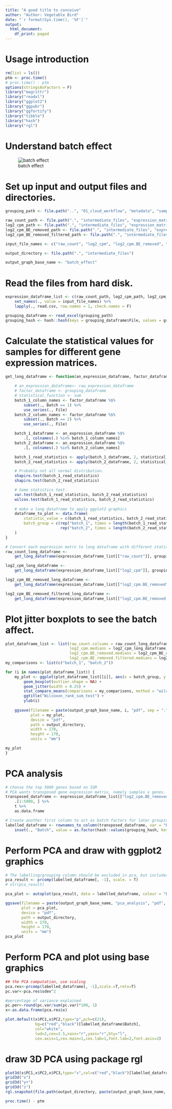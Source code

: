 ```yaml
---
title: "A good title to conceive"
author: "Author: Vegetable Bird"
date: "`r format(Sys.time(), '%F')`"
output:
  html_document:
    df_print: paged
---
```


# Usage introduction

```r
rm(list = ls())
ptm <- proc.time()
# proc.time() - ptm
options(stringsAsFactors = F)
library("magrittr")
library("readxl")
library("ggplot2")
library("ggpubr")
library("ggfortify")
library("tibble")
library("hash")
library("rgl")
```

# Understand batch effect

![batch effect](diagrams/batch_effect.png)

# Set up input and output files and directories.

```r
grouping_path <- file.path("..", "01_cloud_workflow", "metadata", "samples_cell_lines_batch_both_SampleGroup.xlsx")

raw_count_path <- file.path(".", "intermediate_files", "expression_matrix.raw_count.csv.bz2")
log2_cpm_path <- file.path(".", "intermediate_files", "expression_matrix.log2_cpm.csv.bz2")
log2_cpm_BE_removed_path <- file.path(".", "intermediate_files", "expression_matrix.log2_cpm.BE_removed.csv.bz2")
log2_cpm_BE_removed_filtered_path <- file.path(".", "intermediate_files", "expression_matrix.log2_cpm.BE_removed.filtered.csv.bz2")

input_file_names <- c("raw_count", "log2_cpm", "log2_cpm.BE_removed", "log2_cpm.BE_removed.filtered")

output_directory <- file.path(".", "intermediate_files")

output_graph_base_name <- "batch_effect"
```

# Read the files from hard disk.

```r
expression_dataframe_list <- c(raw_count_path, log2_cpm_path, log2_cpm_BE_removed_path, log2_cpm_BE_removed_filtered_path) %>%
    set_names(., value = input_file_names) %>%
    lapply(., read.csv, row.names = 1, check.names = F)

grouping_dataframe <- read_excel(grouping_path)
grouping_hash <- hash::hash(keys = grouping_dataframe$File, values = grouping_dataframe$Batch)
```


# Calculate the statistical values for samples for different gene expression matrices.

```r
get_long_dataframe <- function(an_expression_dataframe, factor_dataframe, statistical_function) {
    
    # an_expression_dataframe<- raw_expression_dataframe
    # factor_dataframe <- grouping_dataframe
    # statistical_function <- sum
    batch_1_column_names <- factor_dataframe %$%
        subset(., Batch == 1) %>%
        use_series(., File)
    batch_2_column_names <- factor_dataframe %$%
        subset(., Batch == 2) %>%
        use_series(., File)

    batch_1_dataframe <- an_expression_dataframe %$%
        .[, colnames(.) %in% batch_1_column_names]
    batch_2_dataframe <- an_expression_dataframe %$%
        .[, colnames(.) %in% batch_2_column_names]

    batch_1_read_statistics <- apply(batch_1_dataframe, 2, statistical_function)
    batch_2_read_statistics <- apply(batch_2_dataframe, 2, statistical_function)

    # Probably not all normal distribution.
    shapiro.test(batch_1_read_statistics)
    shapiro.test(batch_2_read_statistics)

    # Some statistics test.
    var.test(batch_1_read_statistics, batch_2_read_statistics)
    wilcox.test(batch_1_read_statistics, batch_2_read_statistics)
    
    # make a long dataframe to apply ggplot2 graphics
    dataframe_to_plot <- data.frame(
        statistic_value = c(batch_1_read_statistics, batch_2_read_statistics),
        batch_group = c(rep("batch_1", times = length(batch_1_read_statistics)),
                        rep("batch_2", times = length(batch_2_read_statistics)))
    )
}

# Convert each expression matrx to long dataframe with different statistic values calculated.
raw_count_long_dataframe <-
    get_long_dataframe(expression_dataframe_list[["raw_count"]], grouping_dataframe, sum)

log2_cpm_long_dataframe <-
    get_long_dataframe(expression_dataframe_list[["log2_cpm"]], grouping_dataframe, median)

log2_cpm_BE_removed_long_dataframe <-
    get_long_dataframe(expression_dataframe_list[["log2_cpm.BE_removed"]], grouping_dataframe, median)

log2_cpm_BE_removed_filtered_long_dataframe <-
    get_long_dataframe(expression_dataframe_list[["log2_cpm.BE_removed.filtered"]], grouping_dataframe, median)
```

# Plot jitter boxplots to see the batch affect.

```r
plot_dataframe_list <- list(raw_count.colsums = raw_count_long_dataframe,
                            log2_cpm.medians = log2_cpm_long_dataframe,
                            log2_cpm.BE_removed.medians = log2_cpm_BE_removed_long_dataframe,
                            log2_cpm.BE_removed.filtered.medians = log2_cpm_BE_removed_filtered_long_dataframe)
my_comparisons <- list(c("batch_1", "batch_2"))

for (i in names(plot_dataframe_list)) {
    my_plot <- ggplot(plot_dataframe_list[[i]], aes(x = batch_group, y = statistic_value, color = batch_group)) +
        geom_boxplot(outlier.shape = NA) +
        geom_jitter(width = 0.25) +
        stat_compare_means(comparisons = my_comparisons, method = "wilcox.test") +
        ggtitle("Wilcoxon_rank_sum_test") +
        ylab(i)
    
    ggsave(filename = paste(output_graph_base_name, i, "pdf", sep = "."),
           plot = my_plot,
           device = "pdf",
           path = output_directory,
           width = 170,
           height = 170,
           units = "mm")

my_plot
}
```

# PCA analysis

```r
# choose the top 5000 genes based on IQR
# PCA wants transposed gene expression matrix, namely samples x genes.
transposed_dataframe <- expression_dataframe_list[["log2_cpm.BE_removed.filtered"]] %>%
    .[1:5000, ] %>%
    t %>%
    as.data.frame

# Create another first column to act as batch factors for later grouping or labelling.
labelled_dataframe <- rownames_to_column(transposed_dataframe, var = "Batch") %>%
    inset(., "Batch", value = as.factor(hash::values(grouping_hash, keys = .$Batch)))
```


# Perform PCA and draw with ggplot2 graphics

[](https://aaronschlegel.me/principal-component-analysis-r-example.html)

[](https://cran.r-project.org/web/packages/ggfortify/vignettes/plot_pca.html)


```r
# The labelling/grouping column should be excluded in pca, but included in later plotting.
pca_result <- prcomp(labelled_dataframe[, -1], scale. = T)
# str(pca_result)

pca_plot <- autoplot(pca_result, data = labelled_dataframe, colour = "Batch")

ggsave(filename = paste(output_graph_base_name, "pca_analysis", "pdf", sep = "."),
       plot = pca_plot,
       device = "pdf",
       path = output_directory,
       width = 170,
       height = 170,
       units = "mm")
pca_plot
```

# Perform PCA and plot using base graphics

```r
## the PCA computation, use scaling
pca.res<-prcomp(labelled_dataframe[, -1],scale.=T,retx=T)
pc.var<-pca.res$sdev^2

#percentage of variance explained 
pc.per<-round(pc.var/sum(pc.var)*100, 1)
x<-as.data.frame(pca.res$x)

plot.default(x$PC1,x$PC2,type="p",pch=c(21),
             bg=c("red","black")[labelled_dataframe$Batch],
             col="white",
             lwd=2,cex=2.5,xaxs="r",yaxs="r",bty="l",
             cex.axis=1,cex.main=1,cex.lab=1,font.lab=2,font.axis=2)
```

# draw 3D PCA using package rgl

```r
plot3d(x$PC1,x$PC2,x$PC3,type="s",col=c("red","black")[labelled_dataframe$Batch],size=2)
grid3d("x")
grid3d("y+")
grid3d("z")
rgl.snapshot(file.path(output_directory, paste(output_graph_base_name, "3D_PCA", "png", sep = ".")))
```

```r
proc.time() - ptm
```

